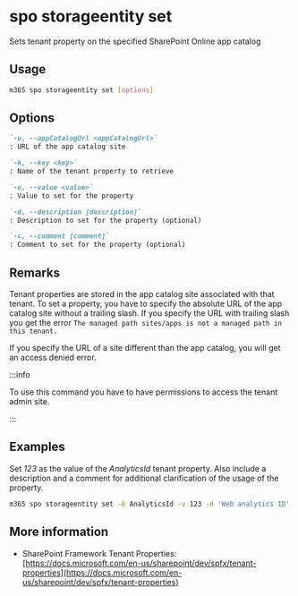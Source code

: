 
# spo storageentity set

Sets tenant property on the specified SharePoint Online app catalog

## Usage

```sh
m365 spo storageentity set [options]
```

## Options

```md definition-list
`-u, --appCatalogUrl <appCatalogUrl>`
: URL of the app catalog site

`-k, --key <key>`
: Name of the tenant property to retrieve

`-v, --value <value>`
: Value to set for the property

`-d, --description [description]`
: Description to set for the property (optional)

`-c, --comment [comment]`
: Comment to set for the property (optional)
```

<Global />

## Remarks

Tenant properties are stored in the app catalog site associated with that tenant. To set a property, you have to specify the absolute URL of the app catalog site without a trailing slash. If you specify the URL with trailing slash you get the error `The managed path sites/apps is not a managed path in this tenant.`

If you specify the URL of a site different than the app catalog, you will get an access denied error.

:::info

To use this command you have to have permissions to access the tenant admin site.

:::

## Examples

Set _123_ as the value of the _AnalyticsId_ tenant property. Also include a description and a comment for additional clarification of the usage of the property.

```sh
m365 spo storageentity set -k AnalyticsId -v 123 -d 'Web analytics ID' -c 'Use on all sites' -u https://contoso.sharepoint.com/sites/appcatalog
```

## More information

- SharePoint Framework Tenant Properties: [https://docs.microsoft.com/en-us/sharepoint/dev/spfx/tenant-properties](https://docs.microsoft.com/en-us/sharepoint/dev/spfx/tenant-properties)
